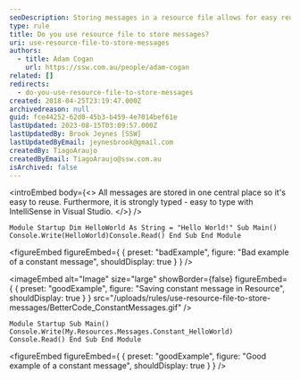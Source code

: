 ```yaml
---
seoDescription: Storing messages in a resource file allows for easy reusability and strong typing with IntelliSense in Visual Studio. This approach also enables better organization of constant values, making it easier to maintain and update your code.
type: rule
title: Do you use resource file to store messages?
uri: use-resource-file-to-store-messages
authors:
  - title: Adam Cogan
    url: https://ssw.com.au/people/adam-cogan
related: []
redirects:
  - do-you-use-resource-file-to-store-messages
created: 2018-04-25T23:19:47.000Z
archivedreason: null
guid: fce44252-62d0-45b3-b459-4e7014bef61e
lastUpdated: 2023-08-15T03:09:57.000Z
lastUpdatedBy: Brook Jeynes [SSW]
lastUpdatedByEmail: jeynesbrook@gmail.com
createdBy: TiagoAraujo
createdByEmail: TiagoAraujo@ssw.com.au
isArchived: false
---
```


<introEmbed
  body={<>
All messages are stored in one central place so it's easy to reuse. Furthermore, it is strongly typed - easy to type with IntelliSense in Visual Studio.
  </>}
/>
```vbnet
Module Startup Dim HelloWorld As String = "Hello World!" Sub Main() Console.Write(HelloWorld)Console.Read() End Sub End Module
```
<figureEmbed figureEmbed={ {
  preset: "badExample",
  figure: "Bad example of a constant message",
  shouldDisplay: true
} } />


<imageEmbed
  alt="Image"
  size="large"
  showBorder={false}
  figureEmbed={ {
    preset: "goodExample",
    figure: "Saving constant message in Resource",
    shouldDisplay: true
  } }
  src="/uploads/rules/use-resource-file-to-store-messages/BetterCode_ConstantMessages.gif"
/>


```vbnet
Module Startup Sub Main() Console.Write(My.Resources.Messages.Constant_HelloWorld) Console.Read() End Sub End Module
```
<figureEmbed figureEmbed={ {
  preset: "goodExample",
  figure: "Good example of a constant message",
  shouldDisplay: true
} } />
